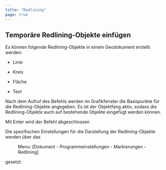 ```yaml
---
title: "Redlining"
page: true
---
```

## Tempor&#228;re Redlining-Objekte einf&#252;gen

Es k&#246;nnen folgende Redlining-Objekte in einem Geodokument erstellt werden:

- Linie

- Kreis

- Fl&#228;che

- Text



Nach dem Aufruf des Befehls werden im Grafikfenster die Basispunkte f&#252;r die Redlining-Objekte angegeben.
Es ist der Objektfang aktiv, sodass die Redlining-Objekte auch auf bestehende Objekte eingef&#252;gt werden k&#246;nnen.

Mit  <Border>Enter</Border>  wird der Befehl abgeschlossen

Die spezifischen Einstellungen f&#252;r die Darstellung der Redlining-Objekte werden &#252;ber das  <Menu> Menu: [Dokument - Programmeinstellungen - Markierungen - Redlining] </Menu>  gesetzt.



